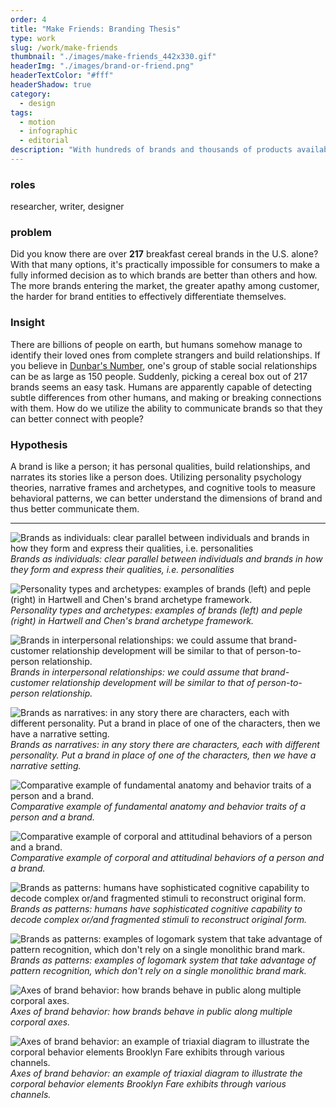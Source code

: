 ```yaml
---
order: 4
title: "Make Friends: Branding Thesis"
type: work
slug: /work/make-friends
thumbnail: "./images/make-friends_442x330.gif"
headerImg: "./images/brand-or-friend.png"
headerTextColor: "#fff"
headerShadow: true
category:
  - design
tags:
  - motion
  - infographic
  - editorial
description: "With hundreds of brands and thousands of products available, how do people identify and choose a brand over another? Perhaps the same way as we identify our friends among billions of strangers on earth."
---
```



<EmbedVideo
  videoChannel="vimeo"
  aspectRatioPadding="56.34"
  videoId="65117847"
/>

<section class="portfolioDetail">

### roles

researcher, writer, designer

</section>

<section class="portfolioDetail">

### problem

Did you know there are over **217** breakfast cereal brands in the U.S. alone? With that many options, it's practically impossible for consumers to make a fully informed decision as to which brands are better than others and how. The more brands entering the market, the greater apathy among customer, the harder for brand entities to effectively differentiate themselves.

</section>

<section class="portfolioDetail">

### Insight

There are billions of people on earth, but humans somehow manage to identify their loved ones from complete strangers and build relationships. If you believe in [Dunbar's Number](https://en.wikipedia.org/wiki/Dunbar%27s_numbe), one's group of stable social relationships can be as large as 150 people. Suddenly, picking a cereal box out of 217 brands seems an easy task. Humans are apparently capable of detecting subtle differences from other humans, and making or breaking connections with them. How do we utilize the ability to communicate brands so that they can better connect with people?

</section>

<section class="portfolioDetail">

### Hypothesis

A brand is like a person; it has personal qualities, build relationships, and narrates its stories like a person does. Utilizing personality psychology theories, narrative frames and archetypes, and cognitive tools to measure behavioral patterns, we can better understand the dimensions of brand and thus better communicate them.

</section>

<ButtonContainer>
  <SimpleButton
    cta="Download as PDF"
    link="testlink"
    color="var(--yellow500)"
  />
  <SimpleButton
    cta="Purchase printed copy"
    link="http://www.blurb.com/b/4521259-make-friends"
    color="var(--green500)"
  />
</ButtonContainer>

---

![Brands as individuals: clear parallel between individuals and brands in how they form and express their qualities, i.e. personalities](./images/mf-personal-q.png)
_Brands as individuals: clear parallel between individuals and brands in how they form and express their qualities, i.e. personalities_

![Personality types and archetypes: examples of brands (left) and peple (right) in Hartwell and Chen's brand archetype framework.](./images/mf-archetypes.png)
_Personality types and archetypes: examples of brands (left) and peple (right) in Hartwell and Chen's brand archetype framework._

![Brands in interpersonal relationships: we could assume that brand-customer relationship development will be similar to that of person-to-person relationship.](./images/mf-interpersonal.png)
_Brands in interpersonal relationships: we could assume that brand-customer relationship development will be similar to that of person-to-person relationship._

![Brands as narratives: in any story there are characters, each with different personality. Put a brand in place of one of the characters, then we have a narrative setting.](./images/mf-narrative.png)
_Brands as narratives: in any story there are characters, each with different personality. Put a brand in place of one of the characters, then we have a narrative setting._

![Comparative example of fundamental anatomy and behavior traits of a person and a brand.](./images/mf-parallel01.png)
_Comparative example of fundamental anatomy and behavior traits of a person and a brand._

![Comparative example of corporal and attitudinal behaviors of a person and a brand.](./images/mf-parallel02.png)
_Comparative example of corporal and attitudinal behaviors of a person and a brand._

![Brands as patterns: humans have sophisticated cognitive capability to decode complex or/and fragmented stimuli to reconstruct original form.](./images/mf-patterns.png)
_Brands as patterns: humans have sophisticated cognitive capability to decode complex or/and fragmented stimuli to reconstruct original form._

![Brands as patterns: examples of logomark system that take advantage of pattern recognition, which don't rely on a single monolithic brand mark.](./images/mf-patterns2.png)
_Brands as patterns: examples of logomark system that take advantage of pattern recognition, which don't rely on a single monolithic brand mark._

![Axes of brand behavior: how brands behave in public along multiple corporal axes.](./images/mf-axes.png)
_Axes of brand behavior: how brands behave in public along multiple corporal axes._

![Axes of brand behavior: an example of triaxial diagram to illustrate the corporal behavior elements Brooklyn Fare exhibits through various channels.](./images/mf-axes2.png)
_Axes of brand behavior: an example of triaxial diagram to illustrate the corporal behavior elements Brooklyn Fare exhibits through various channels._
